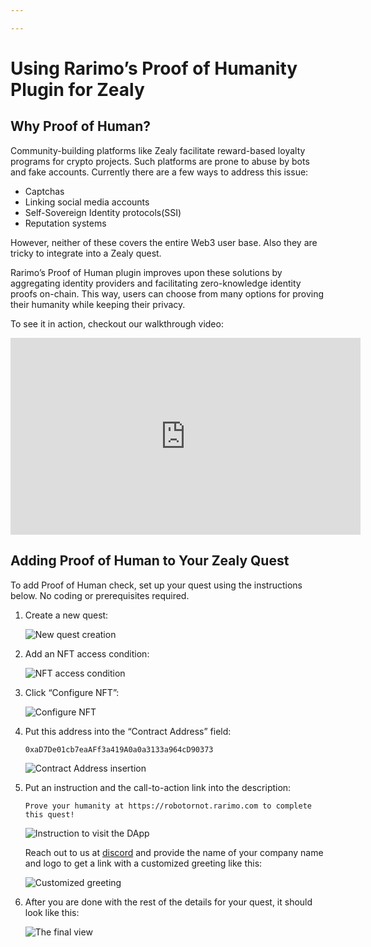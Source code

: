 ```yaml
---

---
```


# Using Rarimo’s Proof of Humanity Plugin for Zealy

## Why Proof of Human?

Community-building platforms like Zealy facilitate reward-based loyalty programs for crypto projects. Such platforms are prone to abuse by bots and fake accounts. Currently there are a few ways to address this issue:

- Captchas
- Linking social media accounts
- Self-Sovereign Identity protocols(SSI)
- Reputation systems

However, neither of these covers the entire Web3 user base. Also they are tricky to integrate into a Zealy quest.

Rarimo’s Proof of Human plugin improves upon these solutions by aggregating identity providers and facilitating zero-knowledge identity proofs on-chain. This way, users can choose from many options for proving their humanity while keeping their privacy.

To see it in action, checkout our walkthrough video:

<iframe width="560" height="315" src="https://www.youtube.com/embed/Up8yQSZfs0k?si=vPWeoT9-EnDr0K2u" title="YouTube video player" frameborder="0" allow="accelerometer; autoplay; clipboard-write; encrypted-media; gyroscope; picture-in-picture; web-share" allowfullscreen></iframe>

## Adding Proof of Human to Your Zealy Quest

To add Proof of Human check, set up your quest using the instructions below. No coding or prerequisites required.

1. Create a new quest:

    ![New quest creation](/img/zealy-step-1.png)

2. Add an NFT access condition:

    ![NFT access condition](/img/zealy-step-2.png)

3. Click “Configure NFT”:

    ![Configure NFT](/img/zealy-step-3.png)

4. Put this address into the “Contract Address” field:

    ```
    0xaD7De01cb7eaAFf3a419A0a0a3133a964cD90373
    ```

    ![Contract Address insertion](/img/zealy-step-4.png)

5. Put an instruction and the call-to-action link into the description:

    ```plain
    Prove your humanity at https://robotornot.rarimo.com to complete this quest!
    ```

    ![Instruction to visit the DApp](/img/zealy-step-5.png)

    Reach out to us at <a href="https://discord.com/channels/1034798419614629908/1034798420713553966/1063164663216484473" target="_blank" rel="noreferrer noopener">discord</a> and provide the name of your company name and logo to get a link with a customized greeting like this:

    ![Customized greeting](/img/poh-greeting.png)

6. After you are done with the rest of the details for your quest, it should look like this:

    ![The final view](/img/zealy-step-6.png)
